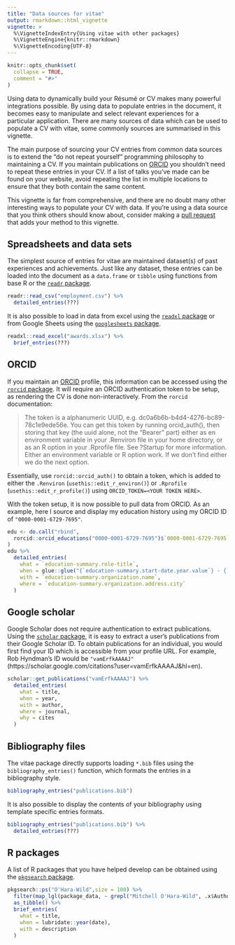 ```yaml
---
title: "Data sources for vitae"
output: rmarkdown::html_vignette
vignette: >
  %\VignetteIndexEntry{Using vitae with other packages}
  %\VignetteEngine{knitr::rmarkdown}
  %\VignetteEncoding{UTF-8}
---
```


```r
knitr::opts_chunk$set(
  collapse = TRUE,
  comment = "#>"
)
```

Using data to dynamically build your Résumé or CV makes many powerful integrations possible. By using data to populate entries in the document, it becomes easy to manipulate and select relevant experiences for a particular application. There are many sources of data which can be used to populate a CV with vitae, some commonly sources are summarised in this vignette.

The main purpose of sourcing your CV entries from common data sources is to extend the "do not repeat yourself" programming philosophy to maintaining a CV. If you maintain publications on [ORCID](https://orcid.org/) you shouldn't need to repeat these entries in your CV. If a list of talks you've made can be found on your website, avoid repeating the list in multiple locations to ensure that they both contain the same content.

This vignette is far from comprehensive, and there are no doubt many other interesting ways to populate your CV with data. If you're using a data source that you think others should know about, consider making a [pull request](https://github.com/mitchelloharawild/vitae/pulls) that adds your method to this vignette.

## Spreadsheets and data sets

The simplest source of entries for vitae are maintained dataset(s) of past experiences and achievements. Just like any dataset, these entries can be loaded into the document as a `data.frame` or `tibble` using functions from base R or the [`readr` package](https://readr.tidyverse.org/).

```r
readr::read_csv("employment.csv") %>% 
  detailed_entries(???)
```

It is also possible to load in data from excel using the [`readxl` package](https://readxl.tidyverse.org/) or from Google Sheets using the [`googlesheets` package](https://github.com/jennybc/googlesheets).

```r
readxl::read_excel("awards.xlsx") %>% 
  brief_entries(???)
```

## ORCID

If you maintain an [ORCID](https://orcid.org/) profile, this information can be accessed using the [`rorcid` package](https://github.com/ropensci/rorcid). It will require an ORCID authentication token to be setup, as rendering the CV is done non-interactively. From the `rorcid` documentation:

> The token is a alphanumeric UUID, e.g. dc0a6b6b-b4d4-4276-bc89-78c1e9ede56e. You can get this token by running orcid_auth(), then storing that key (the uuid alone, not the "Bearer " part) either as en environment variable in your .Renviron file in your home directory, or as an R option in your .Rprofile file. See ?Startup for more information. Either an environment variable or R option work. If we don't find either we do the next option.

Essentially, use `rorcid::orcid_auth()` to obtain a token, which is added to either the `.Renviron` (`usethis::edit_r_environ()`) or `.Rprofile` (`usethis::edit_r_profile()`) using `ORCID_TOKEN=<YOUR TOKEN HERE>`.

With the token setup, it is now possible to pull data from ORCID. As an example, here I source and display my education history using my ORCID ID of `"0000-0001-6729-7695"`.

```r
edu <- do.call("rbind",
  rorcid::orcid_educations("0000-0001-6729-7695")$`0000-0001-6729-7695`$`affiliation-group`$summaries
)
edu %>%
  detailed_entries(
    what = `education-summary.role-title`,
    when = glue::glue("{`education-summary.start-date.year.value`} - {`education-summary.end-date.year.value`}"),
    with = `education-summary.organization.name`,
    where = `education-summary.organization.address.city`
  )
```

## Google scholar

Google Scholar does not require authentication to extract publications. Using the [`scholar` package](https://github.com/jkeirstead/scholar), it is easy to extract a user's publications from their Google Scholar ID. To obtain publications for an individual, you would first find your ID which is accessible from your profile URL. For example, Rob Hyndman's ID would be `"vamErfkAAAAJ"` (https://scholar.google.com/citations?user=vamErfkAAAAJ&hl=en).

```r
scholar::get_publications("vamErfkAAAAJ") %>% 
  detailed_entries(
    what = title,
    when = year,
    with = author,
    where = journal,
    why = cites
  )
```

## Bibliography files

The vitae package directly supports loading `*.bib` files using the `bibliography_entries()` function, which formats the entries in a bibliography style.

```r
bibliography_entries("publications.bib")
```

It is also possible to display the contents of your bibliography using template specific entries formats.

```r
bibliography_entries("publications.bib") %>% 
  detailed_entries(???)
```

## R packages

A list of R packages that you have helped develop can be obtained using the [`pkgsearch` package](https://github.com/r-hub/pkgsearch).

```r
pkgsearch::ps("O'Hara-Wild",size = 100) %>%
  filter(map_lgl(package_data, ~ grepl("Mitchell O'Hara-Wild", .x$Author, fixed = TRUE))) %>% 
  as_tibble() %>% 
  brief_entries(
    what = title, 
    when = lubridate::year(date), 
    with = description
  )
```


